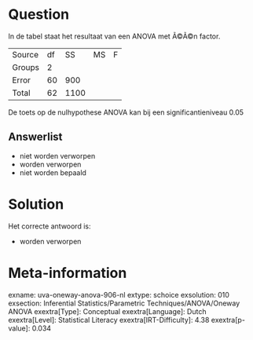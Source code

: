 Question
========

In de tabel staat het resultaat van een ANOVA met Ã©Ã©n factor.

  -------- ---- ------ ---- ---
  Source   df   SS     MS   F
  Groups   2                 
  Error    60   900          
  Total    62   1100         
  -------- ---- ------ ---- ---

De toets op de nulhypothese ANOVA kan bij een significantieniveau 0.05

Answerlist
----------

* niet worden verworpen
* worden verworpen
* niet worden bepaald

Solution
========

Het correcte antwoord is: 

* worden verworpen

Meta-information
================
exname: uva-oneway-anova-906-nl
extype: schoice
exsolution: 010
exsection: Inferential Statistics/Parametric Techniques/ANOVA/Oneway ANOVA
exextra[Type]: Conceptual
exextra[Language]: Dutch
exextra[Level]: Statistical Literacy
exextra[IRT-Difficulty]: 4.38
exextra[p-value]: 0.034
